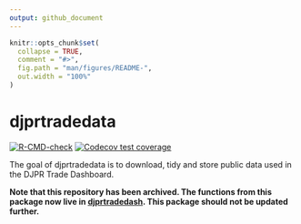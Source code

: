 ```yaml
---
output: github_document
---
```


<!-- README.md is generated from README.Rmd. Please edit that file -->

```r
knitr::opts_chunk$set(
  collapse = TRUE,
  comment = "#>",
  fig.path = "man/figures/README-",
  out.width = "100%"
)
```

# djprtradedata

<!-- badges: start -->

[![R-CMD-check](https://github.com/djpr-data/djprtradedata/workflows/R-CMD-check/badge.svg)](https://github.com/djpr-data/djprtradedata/actions) [![Codecov test coverage](https://codecov.io/gh/djpr-data/djprtradedata/branch/main/graph/badge.svg)](https://codecov.io/gh/djpr-data/djprtradedata?branch=main)

<!-- badges: end -->

The goal of djprtradedata is to download, tidy and store public data used in the DJPR Trade Dashboard.

**Note that this repository has been archived. The functions from this package now live in [djprtradedash](<https://github.com/djpr-data/djprtradedash>). This package should not be updated further.**
